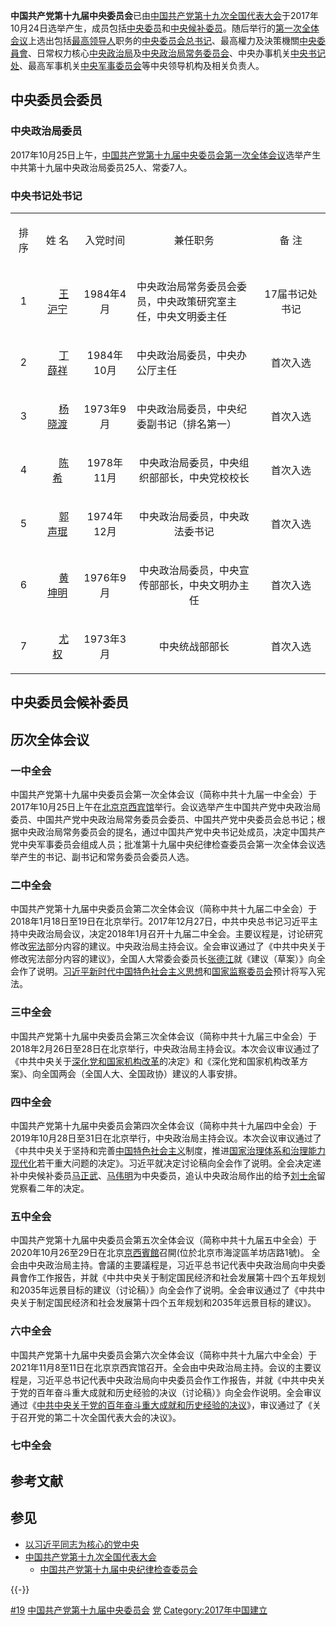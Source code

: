 '''中国共产党第十九届中央委员会'''已由[[中国共产党第十九次全国代表大会|中国共产党第十九次全国代表大会]]于2017年10月24日选举产生，成员包括[[中国共产党第十九届中央委员会委员列表|中央委员]]和[[中国共产党第十九届中央委员会候补委员列表|中央候补委员]]。随后举行的[[中国共产党第十九届中央委员会第一次全体会议|第一次全体会议]]上选出包括[[中华人民共和国最高领导人|最高领导人]]职务的[[中国共产党中央委员会总书记|中央委员会总书记]]、最高權力及決策機關[[中国共产党中央委员会|中央委員會]]、日常权力核心[[中国共产党中央政治局|中央政治局]]及[[中国共产党中央政治局常务委员会|中央政治局常务委员会]]、中央办事机关[[中国共产党中央书记处|中央书记处]]、最高军事机关[[中国共产党中央军事委员会|中央军事委员会]]等中央领导机构及相关负责人。

== 中央委员会委员 ==
{{Main list|中国共产党第十九届中央委员会委员列表}}

=== 中央政治局委员 ===
2017年10月25日上午，[[中国共产党第十九届中央委员会第一次全体会议|中国共产党第十九届中央委员会第一次全体会议]]选举产生中共第十九届中央政治局委员25人、常委7人。

{{中共中央政治局/19}}

{{中共中央政治局/19/常委}}

{{中共中央政治局/19/非常委}}

=== 中央书记处书记 ===
{{中共中央书记处/19}}

{| align="center" class="toc" style= width:"250"
|----- style="background:#cccccc;"
| align="center" width="40"  | 排  序
| align="center" width="100" | 姓  名
| align="center" width="110" | 入党时间
| align="center" width="400" | 兼任职务
| align="center" width="200" | 备  注
|-----
| align="center" | 1 ||　 [[王沪宁|王沪宁]]
| 1984年4月
| align="left" |中央政治局常务委员会委员，中央政策研究室主任，中央文明委主任
| 17届书记处书记
|-----
| align="center" | 2 ||　 [[丁薛祥|丁薛祥]]
| 1984年10月
| align="left" | 中央政治局委员，中央办公厅主任
| 首次入选
|-----
| align="center" | 3 ||　 [[杨晓渡|杨晓渡]]
| 1973年9月
| align="left" | 中央政治局委员，中央纪委副书记（排名第一）
| 首次入选
|-----
| align="center" | 4 ||　 [[陈希|陈希]]
| 1978年11月
| 中央政治局委员，中央组织部部长，中央党校校长
| 首次入选
|-----
| align="center" | 5 ||　 [[郭声琨|郭声琨]]
| 1974年12月
| 中央政治局委员，中央政法委书记
| 首次入选
|-----
| align="center" | 6 ||　 [[黄坤明|黄坤明]]
| 1976年9月
| 中央政治局委员，中央宣传部部长，中央文明办主任
| 首次入选
|-----
| align="center" | 7 ||　 [[尤权|尤权]]
| 1973年3月
| 中央统战部部长
| 首次入选
|}

==中央委员会候补委员==
{{Main|中国共产党第十九届中央委员会候补委员列表}}

== 历次全体会议 ==
=== 一中全会 ===
{{Main|中国共产党第十九届中央委员会第一次全体会议}}

中国共产党第十九届中央委员会第一次全体会议（简称中共十九届一中全会）于2017年10月25日上午在[[北京市|北京]][[京西宾馆|京西宾馆]]举行。会议选举产生中国共产党中央政治局委员、中国共产党中央政治局常务委员会委员、中国共产党中央委员会总书记；根据中央政治局常务委员会的提名，通过中国共产党中央书记处成员，决定中国共产党中央军事委员会组成人员；批准第十九届中央纪律检查委员会第一次全体会议选举产生的书记、副书记和常务委员会委员人选。

=== 二中全会 ===
{{Main|中国共产党第十九届中央委员会第二次全体会议}}

中国共产党第十九届中央委员会第二次全体会议（简称中共十九届二中全会）于2018年1月18日至19日在北京举行。2017年12月27日，中共中央总书记习近平主持中央政治局会议，决定2018年1月召开十九届二中全会。主要议程是，讨论研究修改[[中华人民共和国宪法|宪法]]部分内容的建议。中央政治局主持会议。全会审议通过了《中共中央关于修改宪法部分内容的建议》，全国人大常委会委员长[[张德江|张德江]]就《建议（草案）》向全会作了说明。[[习近平新时代中国特色社会主义思想|习近平新时代中国特色社会主义思想]]和[[中华人民共和国国家监察委员会|国家监察委员会]]预计将写入宪法。

=== 三中全会 ===
{{Main|中国共产党第十九届中央委员会第三次全体会议}}

中国共产党第十九届中央委员会第三次全体会议（简称中共十九届三中全会）于2018年2月26日至28日在北京举行，中央政治局主持会议。本次会议审议通过了《中共中央关于[[深化党和国家机构改革|深化党和国家机构改革]]的决定》和《深化党和国家机构改革方案》、向全国两会（全国人大、全国政协）建议的人事安排。

=== 四中全会 ===
{{Main|中国共产党第十九届中央委员会第四次全体会议}}
中国共产党第十九届中央委员会第四次全体会议（简称中共十九届四中全会）于2019年10月28日至31日在北京举行，中央政治局主持会议。本次会议审议通过了《中共中央关于坚持和完善[[中国特色社会主义|中国特色社会主义]]制度，推进[[国家治理体系和治理能力现代化|国家治理体系和治理能力现代化]]若干重大问题的决定》。习近平就决定讨论稿向全会作了说明。全会决定递补中央候补委员[[马正武|马正武]]、[[馬偉明_(工程師)|马伟明]]为中央委员，追认中央政治局作出的给予[[刘士余|刘士余]]留党察看二年的决定。

=== 五中全会 ===
{{Main|中国共产党第十九届中央委员会第五次全体会议}}
中国共产党第十九届中央委员会第五次全体会议（简称中共十九届五中全会）于2020年10月26至29日在北京[[京西賓館|京西賓館]]召開(位於北京市海淀區羊坊店路1號)。
全会由中央政治局主持。會議的主要議程是，习近平总书记代表中央政治局向中央委員會作工作报告，并就《中共中央关于制定国民经济和社会发展第十四个五年规划和2035年远景目标的建议（讨论稿）》向全会作了说明。全会审议通过了《中共中央关于制定国民经济和社会发展第十四个五年规划和2035年远景目标的建议》。

=== 六中全会 ===
{{Main|中国共产党第十九届中央委员会第六次全体会议}}
中国共产党第十九届中央委员会第六次全体会议（简称中共十九届六中全会）于2021年11月8至11日在北京京西宾馆召开。全会由中央政治局主持。会议的主要议程是，习近平总书记代表中央政治局向中央委员会作工作报告，并就《中共中央关于党的百年奋斗重大成就和历史经验的决议（讨论稿）》向全会作说明。全会审议通过《[[关于党的百年奋斗重大成就和历史经验的决议|中共中央关于党的百年奋斗重大成就和历史经验的决议]]》，审议通过了《关于召开党的第二十次全国代表大会的决议》。

=== 七中全会 ===
{{Main|中国共产党第十九届中央委员会第七次全体会议}}

== 参考文献 ==
{{Reflist}}

== 参见 ==
{{Portal|习近平|中国共产党|中华人民共和国|政治}}
* [[以习近平同志为核心的党中央|以习近平同志为核心的党中央]]
* [[中国共产党第十九次全国代表大会|中国共产党第十九次全国代表大会]]
** [[中国共产党第十九届中央纪律检查委员会|中国共产党第十九届中央纪律检查委员会]]

{{-}}
{{s-start}}
{{s-off|{{中国共产党}}中央组织}}
{{s-before|[[中国共产党第十八届中央委员会|中国共产党第十八届中央委员会]]|2012年—2017年}}
{{s-title|[[中国共产党中央委员会|中国共产党中央委员会]]|第十九届<br />'''2017年—'''}}
{{s-after|[[中国共产党第二十届中央委员会|中国共产党第二十届中央委员会]]}}
{{s-end}}
{{习近平}}
{{中国共产党的重要会议|nocat}}
{{中国共产党中央委员会}}
{{党和国家领导人|nocat}}

[[Category:中国共产党历届中央委员会|#19]]
[[Category:中国共产党第十九届中央委员会|]]
[[Category:正国级单位|党]]
[[Category:2017年中国建立|Category:2017年中国建立]]